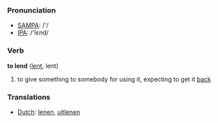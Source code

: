 === Pronunciation ===
*[[w:SAMPA|SAMPA]]: /'/
*[[w:IPA|IPA]]: /'lεnd/

=== Verb ===

'''to lend''' ([[lent]], lent)

# to give something to somebody for using it, expecting to get it [[back]]

=== Translations ===
*[[Dutch]]: [[lenen]], [[uitlenen]]